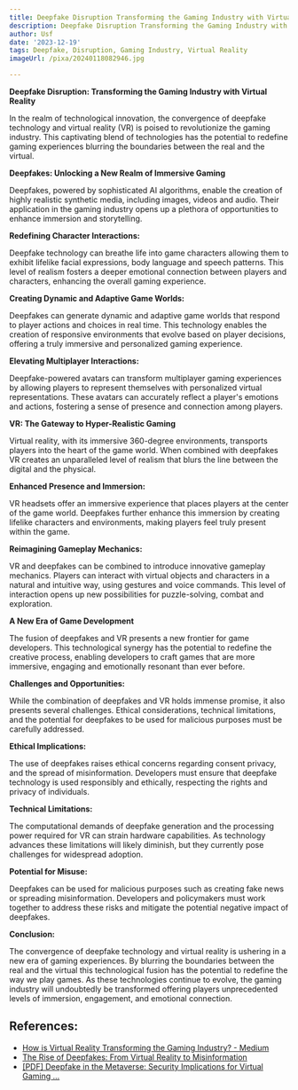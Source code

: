 ```yaml
---
title: Deepfake Disruption Transforming the Gaming Industry with Virtual Reality
description: Deepfake Disruption Transforming the Gaming Industry with Virtual Reality
author: Usf
date: '2023-12-19'
tags: Deepfake, Disruption, Gaming Industry, Virtual Reality
imageUrl: /pixa/20240118082946.jpg

---
```

**Deepfake  Disruption: Transforming the Gaming Industry with  Virtual Reality**

In the realm of technological innovation, the convergence of deepfake technology and virtual  reality (VR) is poised to revolutionize the gaming industry. This captivating blend of technologies has the potential to redefine gaming experiences blurring the  boundaries between the real and  the virtual.

**Deepfakes: Unlocking a New Realm of Immersive Gaming**

Deepfakes, powered by sophisticated AI algorithms, enable the creation of highly realistic synthetic  media, including images, videos and audio. Their application in the gaming industry opens up a plethora of opportunities  to enhance immersion and storytelling.

**Redefining Character Interactions:**

Deepfake technology can breathe life into game characters allowing  them to exhibit lifelike  facial expressions, body language  and speech patterns. This level  of realism fosters a deeper emotional  connection between players and characters, enhancing the overall gaming  experience.

**Creating Dynamic and Adaptive Game Worlds:**

Deepfakes can generate dynamic and adaptive game worlds that respond to player actions  and  choices  in real  time. This  technology enables the creation of responsive environments that evolve based on player decisions, offering a truly immersive and personalized gaming experience.

**Elevating  Multiplayer  Interactions:**

Deepfake-powered avatars  can transform multiplayer  gaming experiences by allowing players to represent themselves with personalized virtual representations. These avatars can accurately reflect a player's emotions and actions, fostering a sense of presence and connection among players.

**VR: The Gateway  to Hyper-Realistic Gaming**

Virtual reality, with its immersive 360-degree environments, transports players  into  the heart of the game world. When combined with deepfakes VR creates an unparalleled level of realism that blurs  the line between the digital  and the physical.

**Enhanced  Presence and Immersion:**

VR headsets offer an immersive experience that places players at the center of the game world. Deepfakes further enhance this immersion by creating lifelike characters and environments, making players feel truly present within the  game.

**Reimagining Gameplay Mechanics:**

VR and deepfakes can be combined to introduce  innovative gameplay mechanics. Players can interact with virtual  objects and characters in a natural and intuitive way, using gestures and voice commands. This level of interaction  opens  up new possibilities for puzzle-solving, combat and exploration.

**A  New Era of Game Development**

The fusion  of deepfakes and VR presents a new frontier for game developers. This technological synergy has the potential  to redefine  the creative  process, enabling developers to craft games that are more immersive, engaging and emotionally resonant than ever before.

**Challenges  and Opportunities:**

While the combination of deepfakes and VR holds immense promise,  it also presents several challenges. Ethical considerations, technical limitations, and the potential for deepfakes to  be used for malicious purposes must be carefully addressed.

**Ethical Implications:**

The use of deepfakes raises  ethical concerns regarding consent privacy, and the spread of misinformation.  Developers must ensure that deepfake technology  is used responsibly and ethically, respecting the rights and privacy of individuals.

**Technical Limitations:**

The computational demands of deepfake generation and the processing power required for VR can strain hardware capabilities. As technology advances these limitations will  likely diminish, but they currently pose challenges for widespread  adoption.

**Potential for Misuse:**

Deepfakes can be used  for  malicious purposes such as creating fake news or spreading misinformation. Developers and policymakers must work together to  address these risks and mitigate the potential negative impact of deepfakes.

**Conclusion:**

The convergence of deepfake technology and virtual  reality is ushering in a new era of gaming experiences. By blurring the  boundaries between the real and  the virtual this technological fusion  has the potential to redefine the way we play games. As these  technologies  continue to evolve, the gaming industry will undoubtedly be  transformed offering players unprecedented levels of immersion, engagement,  and emotional connection.

## References:
- [How is Virtual Reality Transforming the Gaming Industry? - Medium](https://medium.com/@soumyatapdiya/how-is-virtual-reality-transforming-the-gaming-industry-6fbe67cd7bff)
- [The Rise of Deepfakes: From Virtual Reality to Misinformation](https://insights.alixpartners.com/post/102inl3/the-rise-of-deepfakes-from-virtual-reality-to-misinformation)
- [[PDF] Deepfake in the Metaverse: Security Implications for Virtual Gaming ...](https://arxiv.org/pdf/2303.14612)
